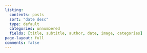 ```yaml
---
listing:
  contents: posts
  sort: "date desc"
  type: default
  categories: unnumbered
  fields: [title, subtitle, author, date, image, categories]
page-layout: full
comments: false
---
```



